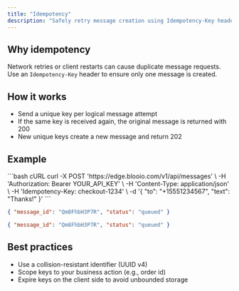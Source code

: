 ```yaml
---
title: "Idempotency"
description: "Safely retry message creation using Idempotency-Key headers."
---
```


## Why idempotency

Network retries or client restarts can cause duplicate message requests. Use an `Idempotency-Key` header to ensure only one message is created.

## How it works

- Send a unique key per logical message attempt
- If the same key is received again, the original message is returned with 200
- New unique keys create a new message and return 202

## Example

<RequestExample>
```bash cURL
curl -X POST 'https://edge.blooio.com/v1/api/messages' \
  -H 'Authorization: Bearer YOUR_API_KEY' \
  -H 'Content-Type: application/json' \
  -H 'Idempotency-Key: checkout-1234' \
  -d '{ "to": "+15551234567", "text": "Thanks!" }'
```

```json First response (202)
{ "message_id": "Qm8FhbH3P7R", "status": "queued" }
```

```json Retry with same key (200)
{ "message_id": "Qm8FhbH3P7R", "status": "queued" }
```
</RequestExample>

## Best practices

- Use a collision-resistant identifier (UUID v4)
- Scope keys to your business action (e.g., order id)
- Expire keys on the client side to avoid unbounded storage


